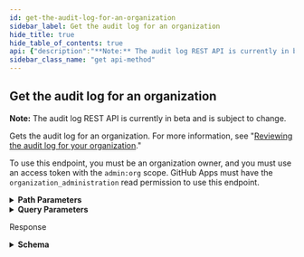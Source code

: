 ```yaml
---
id: get-the-audit-log-for-an-organization
sidebar_label: Get the audit log for an organization
hide_title: true
hide_table_of_contents: true
api: {"description":"**Note:** The audit log REST API is currently in beta and is subject to change.\n\nGets the audit log for an organization. For more information, see \"[Reviewing the audit log for your organization](https://docs.github.com/github/setting-up-and-managing-organizations-and-teams/reviewing-the-audit-log-for-your-organization).\"\n\nTo use this endpoint, you must be an organization owner, and you must use an access token with the `admin:org` scope. GitHub Apps must have the `organization_administration` read permission to use this endpoint.","externalDocs":{"description":"API method documentation","url":"https://docs.github.com/rest/reference/orgs#get-the-audit-log-for-an-organization"},"operationId":"orgs/get-audit-log","parameters":[{"in":"path","name":"org","required":true,"schema":{"type":"string"}},{"description":"A search phrase. For more information, see [Searching the audit log](https://docs.github.com/github/setting-up-and-managing-organizations-and-teams/reviewing-the-audit-log-for-your-organization#searching-the-audit-log).","in":"query","name":"phrase","required":false,"schema":{"type":"string"}},{"description":"The event types to include:\n\n- `web` - returns web (non-Git) events\n- `git` - returns Git events\n- `all` - returns both web and Git events\n\nThe default is `web`.","in":"query","name":"include","required":false,"schema":{"enum":["web","git","all"],"type":"string"}},{"description":"A cursor, as given in the [Link header](https://docs.github.com/rest/overview/resources-in-the-rest-api#link-header). If specified, the query only searches for events after this cursor.","in":"query","name":"after","required":false,"schema":{"type":"string"}},{"description":"A cursor, as given in the [Link header](https://docs.github.com/rest/overview/resources-in-the-rest-api#link-header). If specified, the query only searches for events before this cursor.","in":"query","name":"before","required":false,"schema":{"type":"string"}},{"description":"The order of audit log events. To list newest events first, specify `desc`. To list oldest events first, specify `asc`.\n\nThe default is `desc`.","in":"query","name":"order","required":false,"schema":{"enum":["desc","asc"],"type":"string"}},{"description":"Results per page (max 100).","in":"query","name":"per_page","schema":{"default":30,"type":"integer"}},{"description":"Page number of the results to fetch.","in":"query","name":"page","schema":{"default":1,"type":"integer"}}],"responses":{"200":{"content":{"application/json":{"examples":{"default":{"value":[{"@timestamp":1606929874512,"action":"team.add_member","actor":"octocat","created_at":1606929874512,"org":"octo-corp","team":"octo-corp/example-team","user":"monalisa"},{"@timestamp":1606507117008,"action":"org.create","actor":"octocat","created_at":1606507117008,"org":"octocat-test-org"},{"@timestamp":1605719148837,"action":"repo.destroy","actor":"monalisa","created_at":1605719148837,"org":"mona-org","repo":"mona-org/mona-test-repo","visibility":"private"}]}},"schema":{"items":{"properties":{"@timestamp":{"description":"The time the audit log event occurred, given as a [Unix timestamp](http://en.wikipedia.org/wiki/Unix_time).","type":"integer"},"action":{"description":"The name of the action that was performed, for example `user.login` or `repo.create`.","type":"string"},"active":{"type":"boolean"},"active_was":{"type":"boolean"},"actor":{"description":"The actor who performed the action.","type":"string"},"blocked_user":{"description":"The username of the account being blocked.","type":"string"},"business":{"type":"string"},"config":{"items":{},"type":"array"},"config_was":{"items":{},"type":"array"},"content_type":{"type":"string"},"created_at":{"description":"The time the audit log event was recorded, given as a [Unix timestamp](http://en.wikipedia.org/wiki/Unix_time).","type":"integer"},"deploy_key_fingerprint":{"type":"string"},"emoji":{"type":"string"},"events":{"items":{},"type":"array"},"events_were":{"items":{},"type":"array"},"explanation":{"type":"string"},"fingerprint":{"type":"string"},"hook_id":{"type":"integer"},"limited_availability":{"type":"boolean"},"message":{"type":"string"},"name":{"type":"string"},"old_user":{"type":"string"},"openssh_public_key":{"type":"string"},"org":{"type":"string"},"previous_visibility":{"type":"string"},"read_only":{"type":"boolean"},"repo":{"description":"The name of the repository.","type":"string"},"repository":{"description":"The name of the repository.","type":"string"},"repository_public":{"type":"boolean"},"target_login":{"type":"string"},"team":{"type":"string"},"transport_protocol":{"description":"The type of protocol (for example, HTTP or SSH) used to transfer Git data.","type":"integer"},"transport_protocol_name":{"description":"A human readable name for the protocol (for example, HTTP or SSH) used to transfer Git data.","type":"string"},"user":{"description":"The user that was affected by the action performed (if available).","type":"string"},"visibility":{"description":"The repository visibility, for example `public` or `private`.","type":"string"}},"type":"object"},"type":"array"}}},"description":"Response"}},"tags":["orgs"],"x-github":{"category":"orgs","enabledForGitHubApps":true,"githubCloudOnly":true,"previews":[],"subcategory":null},"method":"get","path":"/orgs/{org}/audit-log","servers":[{"url":"https://api.github.com"}],"info":{"contact":{"name":"Support","url":"https://support.github.com/contact"},"description":"GitHub's v3 REST API.","license":{"name":"MIT","url":"https://spdx.org/licenses/MIT"},"termsOfService":"https://docs.github.com/articles/github-terms-of-service","title":"GitHub v3 REST API","version":"1.1.4","x-apisguru-categories":["collaboration","developer_tools"],"x-logo":{"url":"https://twitter.com/github/profile_image?size=original"},"x-origin":[{"format":"openapi","url":"https://raw.githubusercontent.com/github/rest-api-description/main/descriptions/api.github.com/api.github.com.json","version":"3.0"}],"x-providerName":"github.com"},"postman":{"name":"Get the audit log for an organization","description":{"content":"**Note:** The audit log REST API is currently in beta and is subject to change.\n\nGets the audit log for an organization. For more information, see \"[Reviewing the audit log for your organization](https://docs.github.com/github/setting-up-and-managing-organizations-and-teams/reviewing-the-audit-log-for-your-organization).\"\n\nTo use this endpoint, you must be an organization owner, and you must use an access token with the `admin:org` scope. GitHub Apps must have the `organization_administration` read permission to use this endpoint.","type":"text/plain"},"url":{"path":["orgs",":org","audit-log"],"host":["{{baseUrl}}"],"query":[{"disabled":false,"description":{"content":"A search phrase. For more information, see [Searching the audit log](https://docs.github.com/github/setting-up-and-managing-organizations-and-teams/reviewing-the-audit-log-for-your-organization#searching-the-audit-log).","type":"text/plain"},"key":"phrase","value":""},{"disabled":false,"description":{"content":"The event types to include:\n\n- `web` - returns web (non-Git) events\n- `git` - returns Git events\n- `all` - returns both web and Git events\n\nThe default is `web`.","type":"text/plain"},"key":"include","value":""},{"disabled":false,"description":{"content":"A cursor, as given in the [Link header](https://docs.github.com/rest/overview/resources-in-the-rest-api#link-header). If specified, the query only searches for events after this cursor.","type":"text/plain"},"key":"after","value":""},{"disabled":false,"description":{"content":"A cursor, as given in the [Link header](https://docs.github.com/rest/overview/resources-in-the-rest-api#link-header). If specified, the query only searches for events before this cursor.","type":"text/plain"},"key":"before","value":""},{"disabled":false,"description":{"content":"The order of audit log events. To list newest events first, specify `desc`. To list oldest events first, specify `asc`.\n\nThe default is `desc`.","type":"text/plain"},"key":"order","value":""},{"disabled":false,"description":{"content":"Results per page (max 100).","type":"text/plain"},"key":"per_page","value":""},{"disabled":false,"description":{"content":"Page number of the results to fetch.","type":"text/plain"},"key":"page","value":""}],"variable":[{"disabled":false,"description":{"content":"(Required) ","type":"text/plain"},"type":"any","value":"","key":"org"}]},"header":[{"key":"Accept","value":"application/json"}],"method":"GET"}}
sidebar_class_name: "get api-method"
---
```



## Get the audit log for an organization



**Note:** The audit log REST API is currently in beta and is subject to change.

Gets the audit log for an organization. For more information, see &quot;[Reviewing the audit log for your organization](https://docs.github.com/github/setting-up-and-managing-organizations-and-teams/reviewing-the-audit-log-for-your-organization).&quot;

To use this endpoint, you must be an organization owner, and you must use an access token with the `admin:org` scope. GitHub Apps must have the `organization_administration` read permission to use this endpoint.

<details style={{"marginBottom":"1rem"}}><summary style={{}}><strong>Path Parameters</strong></summary><div><ul><ParamsItem className={"paramsItem"} param={{"in":"path","name":"org","required":true,"schema":{"type":"string"}}}></ParamsItem></ul></div></details><details style={{"marginBottom":"1rem"}}><summary style={{}}><strong>Query Parameters</strong></summary><div><ul><ParamsItem className={"paramsItem"} param={{"description":"A search phrase. For more information, see [Searching the audit log](https://docs.github.com/github/setting-up-and-managing-organizations-and-teams/reviewing-the-audit-log-for-your-organization#searching-the-audit-log).","in":"query","name":"phrase","required":false,"schema":{"type":"string"}}}></ParamsItem><ParamsItem className={"paramsItem"} param={{"description":"The event types to include:\n\n- `web` - returns web (non-Git) events\n- `git` - returns Git events\n- `all` - returns both web and Git events\n\nThe default is `web`.","in":"query","name":"include","required":false,"schema":{"enum":["web","git","all"],"type":"string"}}}></ParamsItem><ParamsItem className={"paramsItem"} param={{"description":"A cursor, as given in the [Link header](https://docs.github.com/rest/overview/resources-in-the-rest-api#link-header). If specified, the query only searches for events after this cursor.","in":"query","name":"after","required":false,"schema":{"type":"string"}}}></ParamsItem><ParamsItem className={"paramsItem"} param={{"description":"A cursor, as given in the [Link header](https://docs.github.com/rest/overview/resources-in-the-rest-api#link-header). If specified, the query only searches for events before this cursor.","in":"query","name":"before","required":false,"schema":{"type":"string"}}}></ParamsItem><ParamsItem className={"paramsItem"} param={{"description":"The order of audit log events. To list newest events first, specify `desc`. To list oldest events first, specify `asc`.\n\nThe default is `desc`.","in":"query","name":"order","required":false,"schema":{"enum":["desc","asc"],"type":"string"}}}></ParamsItem><ParamsItem className={"paramsItem"} param={{"description":"Results per page (max 100).","in":"query","name":"per_page","schema":{"default":30,"type":"integer"}}}></ParamsItem><ParamsItem className={"paramsItem"} param={{"description":"Page number of the results to fetch.","in":"query","name":"page","schema":{"default":1,"type":"integer"}}}></ParamsItem></ul></div></details><div><ApiTabs><TabItem label={"200"} value={"200"}><div>

Response

</div><div><details style={{}}><summary style={{"textAlign":"left"}}><strong>Schema</strong></summary><div style={{"textAlign":"left","marginLeft":"1rem"}}></div><ul style={{"marginLeft":"1rem"}}><li><div><ul><SchemaItem collapsible={false} name={"@timestamp"} required={false} schemaDescription={"The time the audit log event occurred, given as a [Unix timestamp](http://en.wikipedia.org/wiki/Unix_time)."} schemaName={"integer"} qualifierMessage={undefined}></SchemaItem><SchemaItem collapsible={false} name={"action"} required={false} schemaDescription={"The name of the action that was performed, for example `user.login` or `repo.create`."} schemaName={"string"} qualifierMessage={undefined}></SchemaItem><SchemaItem collapsible={false} name={"active"} required={false} schemaDescription={undefined} schemaName={"boolean"} qualifierMessage={undefined}></SchemaItem><SchemaItem collapsible={false} name={"active_was"} required={false} schemaDescription={undefined} schemaName={"boolean"} qualifierMessage={undefined}></SchemaItem><SchemaItem collapsible={false} name={"actor"} required={false} schemaDescription={"The actor who performed the action."} schemaName={"string"} qualifierMessage={undefined}></SchemaItem><SchemaItem collapsible={false} name={"blocked_user"} required={false} schemaDescription={"The username of the account being blocked."} schemaName={"string"} qualifierMessage={undefined}></SchemaItem><SchemaItem collapsible={false} name={"business"} required={false} schemaDescription={undefined} schemaName={"string"} qualifierMessage={undefined}></SchemaItem><SchemaItem collapsible={false} name={"config"} required={false} schemaDescription={undefined} schemaName={"undefined[]"} qualifierMessage={undefined}></SchemaItem><SchemaItem collapsible={false} name={"config_was"} required={false} schemaDescription={undefined} schemaName={"undefined[]"} qualifierMessage={undefined}></SchemaItem><SchemaItem collapsible={false} name={"content_type"} required={false} schemaDescription={undefined} schemaName={"string"} qualifierMessage={undefined}></SchemaItem><SchemaItem collapsible={false} name={"created_at"} required={false} schemaDescription={"The time the audit log event was recorded, given as a [Unix timestamp](http://en.wikipedia.org/wiki/Unix_time)."} schemaName={"integer"} qualifierMessage={undefined}></SchemaItem><SchemaItem collapsible={false} name={"deploy_key_fingerprint"} required={false} schemaDescription={undefined} schemaName={"string"} qualifierMessage={undefined}></SchemaItem><SchemaItem collapsible={false} name={"emoji"} required={false} schemaDescription={undefined} schemaName={"string"} qualifierMessage={undefined}></SchemaItem><SchemaItem collapsible={false} name={"events"} required={false} schemaDescription={undefined} schemaName={"undefined[]"} qualifierMessage={undefined}></SchemaItem><SchemaItem collapsible={false} name={"events_were"} required={false} schemaDescription={undefined} schemaName={"undefined[]"} qualifierMessage={undefined}></SchemaItem><SchemaItem collapsible={false} name={"explanation"} required={false} schemaDescription={undefined} schemaName={"string"} qualifierMessage={undefined}></SchemaItem><SchemaItem collapsible={false} name={"fingerprint"} required={false} schemaDescription={undefined} schemaName={"string"} qualifierMessage={undefined}></SchemaItem><SchemaItem collapsible={false} name={"hook_id"} required={false} schemaDescription={undefined} schemaName={"integer"} qualifierMessage={undefined}></SchemaItem><SchemaItem collapsible={false} name={"limited_availability"} required={false} schemaDescription={undefined} schemaName={"boolean"} qualifierMessage={undefined}></SchemaItem><SchemaItem collapsible={false} name={"message"} required={false} schemaDescription={undefined} schemaName={"string"} qualifierMessage={undefined}></SchemaItem><SchemaItem collapsible={false} name={"name"} required={false} schemaDescription={undefined} schemaName={"string"} qualifierMessage={undefined}></SchemaItem><SchemaItem collapsible={false} name={"old_user"} required={false} schemaDescription={undefined} schemaName={"string"} qualifierMessage={undefined}></SchemaItem><SchemaItem collapsible={false} name={"openssh_public_key"} required={false} schemaDescription={undefined} schemaName={"string"} qualifierMessage={undefined}></SchemaItem><SchemaItem collapsible={false} name={"org"} required={false} schemaDescription={undefined} schemaName={"string"} qualifierMessage={undefined}></SchemaItem><SchemaItem collapsible={false} name={"previous_visibility"} required={false} schemaDescription={undefined} schemaName={"string"} qualifierMessage={undefined}></SchemaItem><SchemaItem collapsible={false} name={"read_only"} required={false} schemaDescription={undefined} schemaName={"boolean"} qualifierMessage={undefined}></SchemaItem><SchemaItem collapsible={false} name={"repo"} required={false} schemaDescription={"The name of the repository."} schemaName={"string"} qualifierMessage={undefined}></SchemaItem><SchemaItem collapsible={false} name={"repository"} required={false} schemaDescription={"The name of the repository."} schemaName={"string"} qualifierMessage={undefined}></SchemaItem><SchemaItem collapsible={false} name={"repository_public"} required={false} schemaDescription={undefined} schemaName={"boolean"} qualifierMessage={undefined}></SchemaItem><SchemaItem collapsible={false} name={"target_login"} required={false} schemaDescription={undefined} schemaName={"string"} qualifierMessage={undefined}></SchemaItem><SchemaItem collapsible={false} name={"team"} required={false} schemaDescription={undefined} schemaName={"string"} qualifierMessage={undefined}></SchemaItem><SchemaItem collapsible={false} name={"transport_protocol"} required={false} schemaDescription={"The type of protocol (for example, HTTP or SSH) used to transfer Git data."} schemaName={"integer"} qualifierMessage={undefined}></SchemaItem><SchemaItem collapsible={false} name={"transport_protocol_name"} required={false} schemaDescription={"A human readable name for the protocol (for example, HTTP or SSH) used to transfer Git data."} schemaName={"string"} qualifierMessage={undefined}></SchemaItem><SchemaItem collapsible={false} name={"user"} required={false} schemaDescription={"The user that was affected by the action performed (if available)."} schemaName={"string"} qualifierMessage={undefined}></SchemaItem><SchemaItem collapsible={false} name={"visibility"} required={false} schemaDescription={"The repository visibility, for example `public` or `private`."} schemaName={"string"} qualifierMessage={undefined}></SchemaItem></ul></div></li></ul></details></div></TabItem></ApiTabs></div>
      